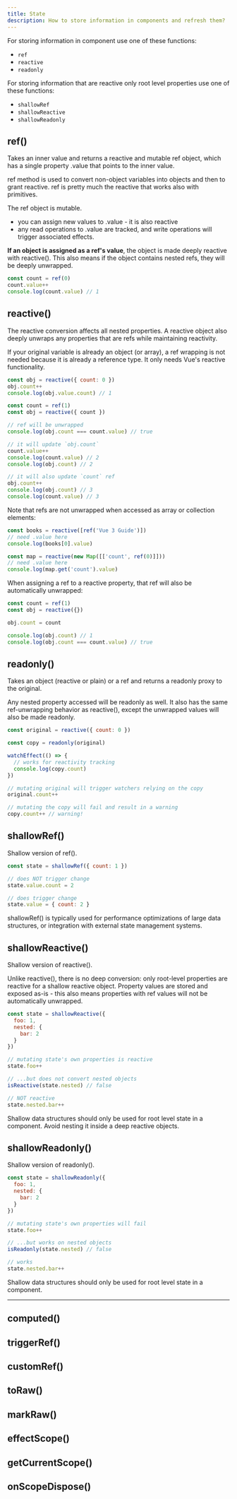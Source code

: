 ```yaml
---
title: State
description: How to store information in components and refresh them?
---
```


For storing information in component use one of these functions:

- `ref` 
- `reactive`
- `readonly`

For storing information that are reactive only root level properties use one of these functions:

- `shallowRef`
- `shallowReactive`
- `shallowReadonly`


## ref()

Takes an inner value and returns a reactive and mutable ref object, which has a single property .value that points to the inner value.

ref method is used to convert non-object variables into objects and then to grant reactive.
ref is pretty much the reactive that works also with primitives.

The ref object is mutable.
- you can assign new values to .value - it is also reactive 
- any read operations to .value are tracked, and write operations will trigger associated effects.

<Callout>

**If an object is assigned as a ref's value**, the object is made deeply reactive with reactive(). 
This also means if the object contains nested refs, they will be deeply unwrapped.

</Callout>

```js
const count = ref(0)
count.value++
console.log(count.value) // 1
```

## reactive()

The reactive conversion affects all nested properties. A reactive object also deeply unwraps any properties that are refs while maintaining reactivity.

If your original variable is already an object (or array), a ref wrapping is not needed because it is already a reference type. It only needs Vue's reactive functionality.

```js
const obj = reactive({ count: 0 })
obj.count++
console.log(obj.value.count) // 1
```

```js
const count = ref(1)
const obj = reactive({ count })

// ref will be unwrapped
console.log(obj.count === count.value) // true

// it will update `obj.count`
count.value++
console.log(count.value) // 2
console.log(obj.count) // 2

// it will also update `count` ref
obj.count++
console.log(obj.count) // 3
console.log(count.value) // 3
```
Note that refs are not unwrapped when accessed as array or collection elements:

```js
const books = reactive([ref('Vue 3 Guide')])
// need .value here
console.log(books[0].value)

const map = reactive(new Map([['count', ref(0)]]))
// need .value here
console.log(map.get('count').value)
```

When assigning a ref to a reactive property, that ref will also be automatically unwrapped:

```js
const count = ref(1)
const obj = reactive({})

obj.count = count

console.log(obj.count) // 1
console.log(obj.count === count.value) // true
```

## readonly()

Takes an object (reactive or plain) or a ref and returns a readonly proxy to the original.

Any nested property accessed will be readonly as well. It also has the same ref-unwrapping behavior as reactive(), except the unwrapped values will also be made readonly.

```js
const original = reactive({ count: 0 })

const copy = readonly(original)

watchEffect(() => {
  // works for reactivity tracking
  console.log(copy.count)
})

// mutating original will trigger watchers relying on the copy
original.count++

// mutating the copy will fail and result in a warning
copy.count++ // warning!
```

## shallowRef()

Shallow version of ref().

```js
const state = shallowRef({ count: 1 })

// does NOT trigger change
state.value.count = 2

// does trigger change
state.value = { count: 2 }
```

<Callout>
shallowRef() is typically used for performance optimizations of large data structures, or integration with external state management systems.
</Callout>

## shallowReactive()

Shallow version of reactive().

Unlike reactive(), there is no deep conversion: only root-level properties are reactive for a shallow reactive object. Property values are stored and exposed as-is - this also means properties with ref values will not be automatically unwrapped.

```js
const state = shallowReactive({
  foo: 1,
  nested: {
    bar: 2
  }
})

// mutating state's own properties is reactive
state.foo++

// ...but does not convert nested objects
isReactive(state.nested) // false

// NOT reactive
state.nested.bar++
```

<Callout type="warning">
Shallow data structures should only be used for root level state in a component. Avoid nesting it inside a deep reactive objects.
</Callout>

## shallowReadonly()

Shallow version of readonly().

```jsx
const state = shallowReadonly({
  foo: 1,
  nested: {
    bar: 2
  }
})

// mutating state's own properties will fail
state.foo++

// ...but works on nested objects
isReadonly(state.nested) // false

// works
state.nested.bar++
```

<Callout>
Shallow data structures should only be used for root level state in a component.
</Callout>

---

## computed()

## triggerRef()

## customRef()

## toRaw()

## markRaw()

## effectScope()

## getCurrentScope()

## onScopeDispose()